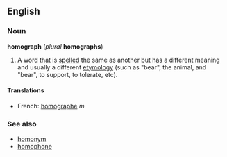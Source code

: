 {{wikipedia}}
==English==
===Noun===
'''homograph''' (''plural'' '''homographs''')

#A word that is [[spell]]ed the same as another but has a different meaning and usually a different [[etymology]] (such as "bear", the animal, and "bear", to support, to tolerate, etc).

====Translations====
*French: [[homographe]] ''m''

===See also===
*[[homonym]]
*[[homophone]]